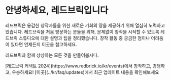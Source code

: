 
# 안녕하세요, 레드브릭입니다

레드브릭은 용감한 창작자들을 위한 새로운 기회의 땅을 제공하기 위해 열심히 노력하고 있습니다.
레드브릭을 처음 방문하는 분들을 위해, 문제없이 창작을 시작할 수 있도록 레드브릭 스튜디오에 대한 설명과 팁을 정리했습니다. 창작 활동 중 궁금한 점이나 어려움이 있다면 언제든지 이곳을 참고하세요.

레드브릭과 함께 상상하는 모든 것을 만들어봅시다.

<Callout emoji="🎉">
  [레드브릭 커넥트 2024](https://www.redbrick.io/kr/events)에서 창작하고,
  경쟁하고, 우승하세요!
</Callout>

<Callout type="info">
  [이곳](../kr/faq/updates)에서 최근 업데이트 내용을 확인해보세요
</Callout>
